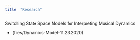 ```yaml
---
title: "Research"
---
```


Switching State Space Models for Interpreting Musical Dynamics

-   (files/Dynamics-Model-11.23.2020)
